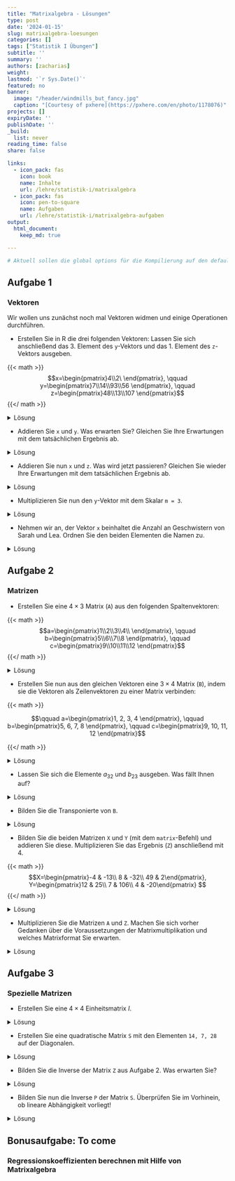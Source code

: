 ```yaml
---
title: "Matrixalgebra - Lösungen" 
type: post
date: '2024-01-15' 
slug: matrixalgebra-loesungen
categories: [] 
tags: ["Statistik I Übungen"] 
subtitle: ''
summary: '' 
authors: [zacharias]
weight:
lastmod: '`r Sys.Date()`'
featured: no
banner:
  image: "/header/windmills_but_fancy.jpg"
  caption: "[Courtesy of pxhere](https://pxhere.com/en/photo/1178076)"
projects: []
expiryDate: ''
publishDate: ''
_build:
  list: never
reading_time: false
share: false

links:
  - icon_pack: fas
    icon: book
    name: Inhalte
    url: /lehre/statistik-i/matrixalgebra
  - icon_pack: fas
    icon: pen-to-square
    name: Aufgaben
    url: /lehre/statistik-i/matrixalgebra-aufgaben
output:
  html_document:
    keep_md: true

---
```


```r
# Aktuell sollen die global options für die Kompilierung auf den default Einstellungen gelassen werden
```

## Aufgabe 1
### Vektoren
Wir wollen uns zunächst noch mal Vektoren widmen und einige Operationen durchführen.

* Erstellen Sie in R die drei folgenden Vektoren:
Lassen Sie sich anschließend das 3. Element des `y`-Vektors und das 1. Element des `z`-Vektors ausgeben.

{{< math >}}
$$x=\begin{pmatrix}4\\2\ \end{pmatrix}, \qquad y=\begin{pmatrix}7\\14\\93\\56 \end{pmatrix}, \qquad z=\begin{pmatrix}48\\13\\107 \end{pmatrix}$$
{{</ math >}}

<details><summary>Lösung</summary>
```r
# Erstellen der Vektoren
x <- c(4, 2)
y <- c(7, 14, 93, 56)
z <- c(48, 13, 107)

y[3] # 3. Element des y-Vektors
z[1] # 1. Element des z-Vektors
```
</details>


* Addieren Sie `x` und `y`. Was erwarten Sie? Gleichen Sie Ihre Erwartungen mit dem tatsächlichen Ergebnis ab.

<details><summary>Lösung</summary>
```r
x + y
```
Wir wissen bereits, dass die Addition von Vektoren elementeweise funktioniert. Eigentlich können wir nur Vektoren des gleichen Formats addieren, dennoch bekommen wir hier keine Fehlernachricht. Stattdessen benutzt R unseren kürzeren Vektor (`x`) zwei mal, um die Addition zu ermöglichen. 

</details>

* Addieren Sie nun `x` und `z`. Was wird jetzt passieren? Gleichen Sie wieder Ihre Erwartungen mit dem tatsächlichen Ergebnis ab.

<details><summary>Lösung</summary>
```r
x + z
```

In der vorherigen Aufgabe hatten wir zwei Vektoren vorliegen, die ein Vielfaches einander darstellten. Dies ist in dieser Aufgabe nicht der Fall, deshalb bekommen wir hier eine Warnung: `"longer object length is not a multiple of shorter object length".` R warnt uns also, dass der längere Vektor in diesem Beispiel kein Vielfaches des kürzeren Vektors darstellt (und somit nicht einfach der kürzere Vektor vervielfacht genutzt werden kann). Stattdessen verwendet R nur das erste Element unseres `z`-Vektors zweifach. 

</details>

* Multiplizieren Sie nun den `y`-Vektor mit dem Skalar `m = 3`.

<details><summary>Lösung</summary>
```r
m <- 3
y * m
```

Wie wir sehen, wird jedes Element unseres Vektors mit 3 multipliziert. Die Multiplikation mit Skalaren funktioniert also ebenso elementenweise.

</details>

* Nehmen wir an, der Vektor `x` beinhaltet die Anzahl an Geschwistern von Sarah und Lea. 
Ordnen Sie den beiden Elementen die Namen zu.

<details><summary>Lösung</summary>
```r
names(x) <- c("Sarah", "Lea")
x
```

</details>


## Aufgabe 2
### Matrizen


* Erstellen Sie eine $4 \times 3$ Matrix (`A`) aus den folgenden Spaltenvektoren:

{{< math >}}
$$a=\begin{pmatrix}1\\2\\3\\4\\ \end{pmatrix}, \qquad b=\begin{pmatrix}5\\6\\7\\8 \end{pmatrix}, \qquad c=\begin{pmatrix}9\\10\\11\\12 \end{pmatrix}$$
{{</ math >}}

<details><summary>Lösung</summary>
```r
# Vektoren erstellen
a <- c(1, 2, 3, 4)
b <- c(5, 6, 7, 8)
c <- c(9, 10, 11, 12)

# Matrix A erstellen und anzeigen lassen
A <- cbind(a, b, c)
A
```
</details>


* Erstellen Sie nun aus den gleichen Vektoren eine $3 \times 4$  Matrix (`B`), indem sie die Vektoren als Zeilenvektoren zu einer Matrix verbinden:

{{< math >}}

$$\qquad a=\begin{pmatrix}1, 2, 3, 4 \end{pmatrix},   \qquad b=\begin{pmatrix}5, 6, 7, 8 \end{pmatrix}, \qquad c=\begin{pmatrix}9, 10, 11, 12 \end{pmatrix}$$

{{</ math >}}

<details><summary>Lösung</summary>
```r
# Matrix B erstellen und anzeigen lassen
B <- rbind(a, b, c)
B
```
</details>


* Lassen Sie sich die Elemente $a_{32}$ und $b_{23}$ ausgeben. Was fällt Ihnen auf?

<details><summary>Lösung</summary>
```r
A[3, 2]
B[2, 3]
```
Wie wir sehen, sind die Elemente $a_{32}$ und $b_{23}$ identisch. Das liegt daran, dass die Matrix `A` die Transponierte der Matrix `B` ist.

</details>


* Bilden Sie die Transponierte von `B`.

<details><summary>Lösung</summary>
```r
t(B)
```

Wir sehen, dass die Transponierte von `B` tatsächlich identisch mit `A` ist. Wir können die Elemente auch einzeln abgleichen:

```r
t(B) == A
```
</details>

* Bilden Sie die beiden Matrizen `X` und `Y` (mit dem `matrix`-Befehl) und addieren Sie diese. Multiplizieren Sie das Ergebnis (`Z`) anschließend mit 4. 

{{< math >}}
$$X=\begin{pmatrix}-4 & -13\\ 8 & -32\\ 49 & 2\end{pmatrix}, Y=\begin{pmatrix}12 & 25\\ 7 & 106\\ 4 & -20\end{pmatrix} $$
{{</ math >}}

<details><summary>Lösung</summary>
```r
# Matrizen erstellen
X <- matrix(c(-4, -13, 
              8, -32,
              49, 2), nrow = 3, ncol = 2,
            byrow = TRUE)
Y <- matrix(c(12, 25,
              7, 106,
              4, -20), nrow = 3, ncol = 2,
            byrow = TRUE)
```

```r
# Matrizen addieren
Z <- X + Y
Z

# mit 4 addieren (skalare Multiplikation)
Z*4
```
</details>

* Multiplizieren Sie die Matrizen `A` und `Z`. Machen Sie sich vorher Gedanken über die Voraussetzungen der Matrixmultiplikation und welches Matrixformat Sie erwarten. 

<details><summary>Lösung</summary>
```r
# Matrixmultiplikation
A %*% Z
```

Die Multiplikation der beiden Matrizen funktioniert unproblematisch, da die beiden Matrizen kompatibel sind, d.h. die Anzahl an Spalten der Matrix `A` entspricht der Anzahl an Zeilen der Matrix `Z`. Das Ergebnis ist entstanden, indem die Zeilen der Matrix `A` mit den Spalten der Matrix `Z` elementenweise multipliziert und diese Elemente anschließend addiert wurden. Wir erhalten eine $4 \times 2$ Matrix.

</details>

## Aufgabe 3
### Spezielle Matrizen

* Erstellen Sie eine $4 \times 4$ Einheitsmatrix $I$.

<details><summary>Lösung</summary>
```r
# Einheitsmatrix
I <- diag(4)
I
```
Die Einheitsmatrix $I$ zeichnet sich dadurch aus, dass Sie auf der Diagonale nur Einsen und sonst nur Nullen als Elemente hat.

</details>

* Erstellen Sie eine quadratische Matrix `S` mit den Elementen `14, 7, 28` auf der Diagonalen.

<details><summary>Lösung</summary>
```r
# quadratische Matrix
S <- diag(c(14, 7, 28))
S
```

</details>


* Bilden Sie die Inverse der Matrix `Z` aus Aufgabe 2. Was erwarten Sie?

<details><summary>Lösung</summary>
```r
# Inverse
# solve(Z)
```
Es lässt sich keine Inverse der Matrix `Z` bilden, da diese nicht quadratisch ist. Das erfahren wir auch in der Fehlernachricht von R: `'a' (3 x 2) must be square`.

</details>


* Bilden Sie nun die Inverse `P` der Matrix `S`. Überprüfen Sie im Vorhinein, ob lineare Abhängigkeit vorliegt!

<details><summary>Lösung</summary>
```r
# Determinante bestimmen
det(S)
```
Die Determinante ist nicht Null, es liegt also keine lineare Abhängigkeit vor.

```r
# Inverse
P <- solve(S)
P
```
Nun erhalten wir ein Ergebnis, da es sich bei `S` um eine quadratische Matrix handelt, die zudem regulär und somit invertierbar ist. Unser Ergebnis ist die Matrix, mit welcher wir `S` (matrix-)multiplizieren müssen, um die Einheitsmatrix zu erhalten. Das können wir auch kurz gegenchecken:

```r
# Inverse
P %*% S
```
Tatsächlich: Wir erhalten die Einheitmatrix $I$.

</details>

## Bonusaufgabe: To come
### Regressionskoeffizienten berechnen mit Hilfe von Matrixalgebra